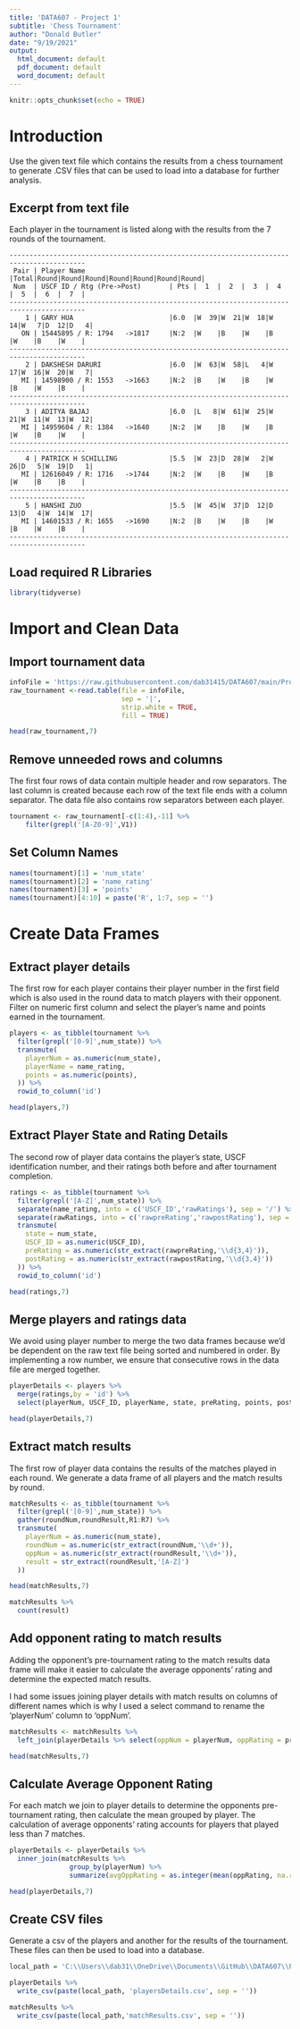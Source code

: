 ```yaml
---
title: 'DATA607 - Project 1'
subtitle: 'Chess Tournament'
author: "Donald Butler"
date: "9/19/2021"
output:
  html_document: default
  pdf_document: default
  word_document: default
---
```


```r
knitr::opts_chunk$set(echo = TRUE)
```

# Introduction

Use the given text file which contains the results from a chess tournament to generate .CSV files that can be used to load into a database for further analysis. 

## Excerpt from text file

Each player in the tournament is listed along with the results from the 7 rounds of the tournament. 

```
-----------------------------------------------------------------------------------------
 Pair | Player Name                     |Total|Round|Round|Round|Round|Round|Round|Round| 
 Num  | USCF ID / Rtg (Pre->Post)       | Pts |  1  |  2  |  3  |  4  |  5  |  6  |  7  | 
-----------------------------------------------------------------------------------------
    1 | GARY HUA                        |6.0  |W  39|W  21|W  18|W  14|W   7|D  12|D   4|
   ON | 15445895 / R: 1794   ->1817     |N:2  |W    |B    |W    |B    |W    |B    |W    |
-----------------------------------------------------------------------------------------
    2 | DAKSHESH DARURI                 |6.0  |W  63|W  58|L   4|W  17|W  16|W  20|W   7|
   MI | 14598900 / R: 1553   ->1663     |N:2  |B    |W    |B    |W    |B    |W    |B    |
-----------------------------------------------------------------------------------------
    3 | ADITYA BAJAJ                    |6.0  |L   8|W  61|W  25|W  21|W  11|W  13|W  12|
   MI | 14959604 / R: 1384   ->1640     |N:2  |W    |B    |W    |B    |W    |B    |W    |
-----------------------------------------------------------------------------------------
    4 | PATRICK H SCHILLING             |5.5  |W  23|D  28|W   2|W  26|D   5|W  19|D   1|
   MI | 12616049 / R: 1716   ->1744     |N:2  |W    |B    |W    |B    |W    |B    |B    |
-----------------------------------------------------------------------------------------
    5 | HANSHI ZUO                      |5.5  |W  45|W  37|D  12|D  13|D   4|W  14|W  17|
   MI | 14601533 / R: 1655   ->1690     |N:2  |B    |W    |B    |W    |B    |W    |B    |
-----------------------------------------------------------------------------------------
```
## Load required R Libraries

```r
library(tidyverse)
```

# Import and Clean Data

## Import tournament data

```r
infoFile = 'https://raw.githubusercontent.com/dab31415/DATA607/main/Projects/Project_1/TournamentInfo.txt'
raw_tournament <-read.table(file = infoFile,
                            sep = '|',
                            strip.white = TRUE,
                            fill = TRUE)

head(raw_tournament,7)
```

## Remove unneeded rows and columns

The first four rows of data contain multiple header and row separators. The last column is created because each row of the text file ends with a column separator. The data file also contains row separators between each player.

```r
tournament <- raw_tournament[-c(1:4),-11] %>%
    filter(grepl('[A-Z0-9]',V1))
```

## Set Column Names

```r
names(tournament)[1] = 'num_state'
names(tournament)[2] = 'name_rating'
names(tournament)[3] = 'points'
names(tournament)[4:10] = paste('R', 1:7, sep = '')
```

# Create Data Frames

## Extract player details

The first row for each player contains their player number in the first field which is also used in the round data to match players with their opponent. Filter on numeric first column and select the player's name and points earned in the tournament.

```r
players <- as_tibble(tournament %>%
  filter(grepl('[0-9]',num_state)) %>%
  transmute(
    playerNum = as.numeric(num_state),
    playerName = name_rating,
    points = as.numeric(points),
  )) %>%
  rowid_to_column('id')

head(players,7)
```

## Extract Player State and Rating Details

The second row of player data contains the player's state, USCF identification number, and their ratings both before and after tournament completion.

```r
ratings <- as_tibble(tournament %>%
  filter(grepl('[A-Z]',num_state)) %>%
  separate(name_rating, into = c('USCF_ID','rawRatings'), sep = '/') %>%
  separate(rawRatings, into = c('rawpreRating','rawpostRating'), sep = '->') %>%
  transmute(
    state = num_state,
    USCF_ID = as.numeric(USCF_ID),
    preRating = as.numeric(str_extract(rawpreRating,'\\d{3,4}')),
    postRating = as.numeric(str_extract(rawpostRating,'\\d{3,4}'))
  )) %>%
  rowid_to_column('id')

head(ratings,7)
```

## Merge players and ratings data

We avoid using player number to merge the two data frames because we'd be dependent on the raw text file being sorted and numbered in order. By implementing a row number, we ensure that consecutive rows in the data file are merged together.

```r
playerDetails <- players %>%
  merge(ratings,by = 'id') %>%
  select(playerNum, USCF_ID, playerName, state, preRating, points, postRating)

head(playerDetails,7)
```

## Extract match results

The first row of player data contains the results of the matches played in each round. We generate a data frame of all players and the match results by round.

```r
matchResults <- as_tibble(tournament %>%
  filter(grepl('[0-9]',num_state)) %>%
  gather(roundNum,roundResult,R1:R7) %>%
  transmute(
    playerNum = as.numeric(num_state),
    roundNum = as.numeric(str_extract(roundNum,'\\d+')),
    oppNum = as.numeric(str_extract(roundResult,'\\d+')),
    result = str_extract(roundResult,'[A-Z]')
  ))

head(matchResults,7)

matchResults %>%
  count(result)

```

## Add opponent rating to match results

Adding the opponent's pre-tournament rating to the match results data frame will make it easier to calculate the average opponents' rating and determine the expected match results.

I had some issues joining player details with match results on columns of different names which is why I used a select command to rename the 'playerNum' column to 'oppNum'.


```r
matchResults <- matchResults %>%
  left_join(playerDetails %>% select(oppNum = playerNum, oppRating = preRating),by = 'oppNum')

head(matchResults,7)
```

## Calculate Average Opponent Rating

For each match we join to player details to determine the opponents pre-tournament rating, then calculate the mean grouped by player. The calculation of average opponents' rating accounts for players that played less than 7 matches.


```r
playerDetails <- playerDetails %>%
  inner_join(matchResults %>%
               group_by(playerNum) %>%
               summarize(avgOppRating = as.integer(mean(oppRating, na.rm = TRUE))),by = 'playerNum')

head(playerDetails,7)
```

## Create CSV files

Generate a csv of the players and another for the results of the tournament. These files can then be used to load into a database.

```r
local_path = 'C:\\Users\\dab31\\OneDrive\\Documents\\GitHub\\DATA607\\Projects\\Project_1\\'

playerDetails %>%
  write_csv(paste(local_path, 'playersDetails.csv', sep = ''))

matchResults %>%
  write_csv(paste(local_path,'matchResults.csv', sep = ''))

```

